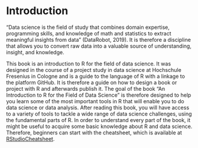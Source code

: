 # Introduction

"Data science is the field of study that combines domain expertise, programming skills, and knowledge of math and statistics to extract meaningful insights from data" (DataRobot, 2019).
It is therefore a discipline that allows you to convert raw data into a valuable source of understanding, insight, and knowledge. 

This book is an introduction to R for the field of data science. It was designed in the course of a project study in data science at Hochschule Fresenius in Cologne and is a guide to the language of R with a linkage to the platform GitHub. It is therefore a guide on how to design a book or project with R and afterwards publish it. The goal of the book “An Introduction to R for the Field of Data Science” is therefore designed to help you learn some of the most important tools in R that will enable you to do data science or data analysis. After reading this book, you will have access to a variety of tools to tackle a wide range of data science challenges, using the fundamental parts of R. In order to understand every part of the book, it might be useful to acquire some basic knowledge about R and data science. Therefore, beginners can start with the cheatsheet, which is available at [RStudioCheatsheet](https://www.rstudio.com/resources/cheatsheets/).
